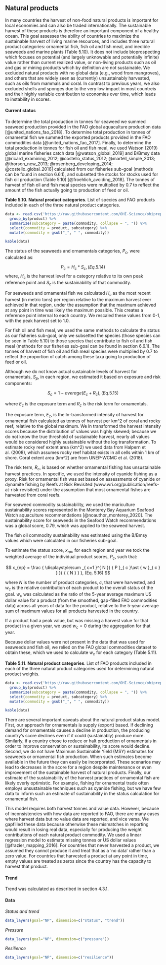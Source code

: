 ## Natural products

In many countries the harvest of non-food natural products is important for local economies and can also be traded internationally. The sustainable harvest of these products is therefore an important component of a healthy ocean. This goal assesses the ability of countries to maximize the sustainable harvest of living marine resources, and includes three natural product categories: ornamental fish, fish oil and fish meal, and inedible seaweeds and marine plants (Table 5.10). It does not include bioprospecting which focuses on potential (and largely unknowable and potentially infinite) value rather than current realized value, or non-living products such as oil and gas or mining products which by definition are not sustainable.   We excluded natural products with no global data (e.g., wood from mangroves), and others that are widely seen as (currently) unsustainably harvested, such as oils from mammals and coral. In contrast to previous years, we also excluded shells and sponges due to the very low impact in most countreis and their highly variable contribution to economies over time, which leads to instability in scores. 

#### Current status

To determine the total production in tonnes for seaweed we summed seaweed production provided in the FAO global aquaculture production data [@united_nations_fao_2018]. To determine total production in tonnes of ornamental fish we summed the exported products provided in the FAO commodities data [@united_nations_fao_2017]. Finally, to determine the total production in tonnes for fish oil and fish meal, we used Watson (2019) global marine fisheries catch data [@watson_global_2019] and B/Bmsy data [@ricard_examining_2012; @costello_status_2012; @martell_simple_2013; @thorson_new_2013; @rosenberg_developing_2014; @costello_global_2016] calculated from our fisheries sub-goal (methods can be found in section 6.6.1), and subsetted the stocks for stocks used for fish oil production (Table 5.10) [@froehlich_avoiding_2018]. The tonnes of harvest of fish oil and fish meal species were multiplied by 0.7 to reflect the amount of the fish actually going to production of feed or oil. 

**Table 5.10. Natural product categories**. 
List of species and FAO products included in each of the three natural product categories.

```r
data <- read.csv('https://raw.githubusercontent.com/OHI-Science/ohiprep_v2020/gh-pages/globalprep/np/v2020/raw/commodities2products_new.csv') %>%
  group_by(product) %>%
  summarize(subcategory = paste(commodity, collapse = ", ")) %>%
  select(commodity = product, subcategory) %>%
  mutate(commodity = gsub("_", " ", commodity))

kable(data)

```


The status of the seaweeds and ornamentals categories, $P_c$, were calculated as: 

$$
 P_c = { H }_{ c }\ast { S }_{ c } , (Eq. 5.14)
$$
where, $H_{c}$ is the harvest level for a category relative to its own peak reference point and $S_{c}$ is the sustainability of that commodity.

For seaweeds and ornamental fish we calculated $H_{c}$ as the most recent harvest (in metric tons) per region relative to the maximum harvest ever achieved in that region, under the assumption that the maximum achieved at any point in time was likely the maximum possible. This creates a reference point internal to each country. We rescaled these values from 0-1, with the peak harvest set to 1.0.

For fish oil and fish meal, we used the same methods to calculate the status as our fisheries sub-goal, only we subsetted the species (those species can be seen in Table 5.10) to those species that contribute to fish oil and fish meal (methods for our fisheries sub-goal can be found in section 6.6.1). The tonnes of harvest of fish oil and fish meal species were multiplied by 0.7 to reflect the proportion of catch among these taxa going to production of feed or oil. 

Although we do not know actual sustainable levels of harvest for ornamentals, $S_{p}$, in each region, we estimated it based on exposure and risk components:

$$
S_{c} = 1- average({ E_c+R_c }),  (Eq. 5.15)
$$

where ${E_c}$ is the exposure term and ${R_c}$ is the risk term for ornamentals.

The exposure term, $E_c$, is the ln-transformed intensity of harvest for ornamental fish calculated as tonnes of harvest per km^2 of coral and rocky reef, relative to the global maximum. We ln transformed the harvest intensity scores because the distribution of values was highly skewed; because we do not know the true threshold of sustainable harvest, nearly all values would be considered highly sustainable without the log transformation. To estimate rocky reef extent area (km^2) we used data from Halpern et al. (2008), which assumes rocky reef habitat exists in all cells within 1 km of shore. Coral extent area (km^2) are from UNEP-WCMC et al. (2018).

The risk term, $R_c$, is based on whether ornamental fishing has unsustainable harvest practices. In specific, we used the intensity of cyanide fishing as a proxy. Risk for ornamental fish was set based on assessments of cyanide or dynamite fishing by Reefs at Risk Revisited (www.wri.org/publication/reefs-at-risk-revisited) under the assumption that most ornamental fishes are harvested from coral reefs.

For seaweed commodity sustainability, we used the mariculture sustainability scores represented in the Monterey Bay Aquarium Seafood Watch aquaculture recommendations [@noauthor_monterey_2020]. The sustainability score for seaweeds in the Seafood Watch recommendations was a global score, 0.79, which was applied to the seaweed harvest. 

The fish oil commodity sustainability was estimated using the B/Bmsy values which were calculated in our fisheries sub-goal.

To estimate the status score, $x_{np}$, for each region and year we took the weighted average of the individual product scores, $P_c$, such that:

$$
x_{np} = \frac { \displaystyle\sum _{ c=1 }^{ N }{ { P }_{ c }\ast { w }_{ c } }  }{ { { N } }  }, (Eq. 5.16)
$$

where ${N}$ is the number of product categories, $c$, that were harvested, and $w_{c}$ is the relative contribution of each product to the overall status of the goal. $w_c$ was calculated as the ratio of the 5-year average maximum US dollar value for a product (from the smoothed, gap-filled FAO commodities data) across all years of data for the product, relative to the 5-year average sum of maximum values for all products harvested in the country.

If a product had a peak value, but was missing a harvest value for that product in a given year, we used $w_{c} = 0$ during the aggregation for that year.

Because dollar values were not present in the data that was used for seaweeds and fish oil, we relied on the FAO global commodities dataset to obtain these, which we used to calculate $w_c$ for each category (Table 5.11).

**Table 5.11. Natural product categories**. 
List of FAO products included in each of the three natural product categories used for determining natural product weights.

```r
data <- read.csv('https://raw.githubusercontent.com/OHI-Science/ohiprep_v2020/gh-pages/globalprep/np/v2020/raw/commodities2products_weighting.csv') %>%
  group_by(product) %>%
  summarize(subcategory = paste(commodity, collapse = ", ")) %>%
  select(commodity = product, subcategory) %>%
  mutate(commodity = gsub("_", " ", commodity))

kable(data)

```
 

There are several important caveats about the natural product status model. First, our approach for ornamentals is supply (export) based. If declining demand for ornamentals causes a decline in production, the producing country’s score declines even if it could (sustainably) produce more. Similarly, if a country chose to reduce or halt production of ornamentals in order to improve conservation or sustainability, its score would decline. Second, we do not have Maximum Sustainable Yield (MSY) estimates for seaweeds or ornamental fish production. When such estimates become available in the future they can easily be incorporated. These scenarios may lead to decreases in the score for a region despite maintenance or even improvement of the sustainable harvest of natural products. Finally, our estimate of the sustainability of the harvest practices of ornamental fish are likely overly optimistic. For example, fishing for ornamental trade often employs unsustainable techniques such as cyanide fishing, but we have few data to inform such an estimate of sustainability in the status calculation for ornamental fish. 

This model requires both harvest tonnes and value data. However, because of inconsistencies with how data are reported to FAO, there are many cases where harvest data but no value data are reported, and vice versa. We gapfilled these data because otherwise these mismatches in reporting would result in losing real data, especially for producing the weight contributions of each natural product commodity. We used a linear regression model to estimate missing tonnes or US dollar values [@frazier_mapping_2016].  For countries that never harvested a product, we assumed they cannot produce it and treat that as a ‘no data’ rather than a zero value. For countries that harvested a product at any point in time, empty values are treated as zeros since the country has the capacity to harvest that product. 

#### Trend
Trend was calculated as described in section 4.3.1.

#### Data
_Status and trend_

```r
data_layers(goal="NP", dimension=c("status", "trend"))
```

_Pressure_

```r
data_layers(goal="NP", dimension=c("pressure"))
```

_Resilience_

```r
data_layers(goal="NP", dimension=c("resilience"))

```

